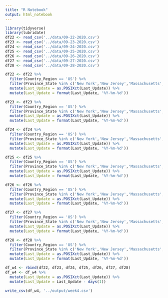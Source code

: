 ```yaml
---
title: "R Notebook"
output: html_notebook
---
```


```r
library(tidyverse)
library(lubridate)
df22 <- read_csv('../data/09-22-2020.csv')
df23 <- read_csv('../data/09-23-2020.csv')
df24 <- read_csv('../data/09-24-2020.csv')
df25 <- read_csv('../data/09-25-2020.csv')
df26 <- read_csv('../data/09-26-2020.csv')
df27 <- read_csv('../data/09-27-2020.csv')
df28 <- read_csv('../data/09-28-2020.csv')

```

```r
df22 <- df22 %>%
  filter(Country_Region == 'US') %>%
  filter(Province_State %in% c('New York','New Jersey','Massachusetts','Virginia','Maryland','Pennsylvania','Connecticut','Delaware','Rhode Island','Washington DC','West Virginia'))%>%
  mutate(Last_Update = as.POSIXct(Last_Update)) %>%
  mutate(Last_Update = format(Last_Update, '%Y-%m-%d'))

df23 <- df23 %>%
  filter(Country_Region == 'US') %>%
  filter(Province_State %in% c('New York','New Jersey','Massachusetts','Virginia','Maryland','Pennsylvania','Connecticut','Delaware','Rhode Island','Washington DC','West Virginia'))%>%
  mutate(Last_Update = as.POSIXct(Last_Update)) %>%
  mutate(Last_Update = format(Last_Update, '%Y-%m-%d'))

df24 <- df24 %>%
  filter(Country_Region == 'US') %>%
  filter(Province_State %in% c('New York','New Jersey','Massachusetts','Virginia','Maryland','Pennsylvania','Connecticut','Delaware','Rhode Island','Washington DC','West Virginia'))%>%
  mutate(Last_Update = as.POSIXct(Last_Update)) %>%
  mutate(Last_Update = format(Last_Update, '%Y-%m-%d'))

df25 <- df25 %>%
  filter(Country_Region == 'US') %>%
  filter(Province_State %in% c('New York','New Jersey','Massachusetts','Virginia','Maryland','Pennsylvania','Connecticut','Delaware','Rhode Island','Washington DC','West Virginia'))%>%
  mutate(Last_Update = as.POSIXct(Last_Update)) %>%
  mutate(Last_Update = format(Last_Update, '%Y-%m-%d'))

df26 <- df26 %>%
  filter(Country_Region == 'US') %>%
  filter(Province_State %in% c('New York','New Jersey','Massachusetts','Virginia','Maryland','Pennsylvania','Connecticut','Delaware','Rhode Island','Washington DC','West Virginia'))%>%
  mutate(Last_Update = as.POSIXct(Last_Update)) %>%
  mutate(Last_Update = format(Last_Update, '%Y-%m-%d'))

df27 <- df27 %>%
  filter(Country_Region == 'US') %>%
  filter(Province_State %in% c('New York','New Jersey','Massachusetts','Virginia','Maryland','Pennsylvania','Connecticut','Delaware','Rhode Island','Washington DC','West Virginia'))%>%
  mutate(Last_Update = as.POSIXct(Last_Update)) %>%
  mutate(Last_Update = format(Last_Update, '%Y-%m-%d'))

df28 <- df28 %>%
  filter(Country_Region == 'US') %>%
  filter(Province_State %in% c('New York','New Jersey','Massachusetts','Virginia','Maryland','Pennsylvania','Connecticut','Delaware','Rhode Island','Washington DC','West Virginia'))%>%
  mutate(Last_Update = as.POSIXct(Last_Update)) %>%
  mutate(Last_Update = format(Last_Update, '%Y-%m-%d'))

```


```r
df_w4 <- rbind(df22, df23, df24, df25, df26, df27, df28)
df_w4 <- df_w4 %>% 
  mutate(Last_Update = as.POSIXct(Last_Update)) %>%
  mutate(Last_Update = Last_Update - days(1))
```

```r
write_csv(df_w4, '../output/week4.csv')
```

